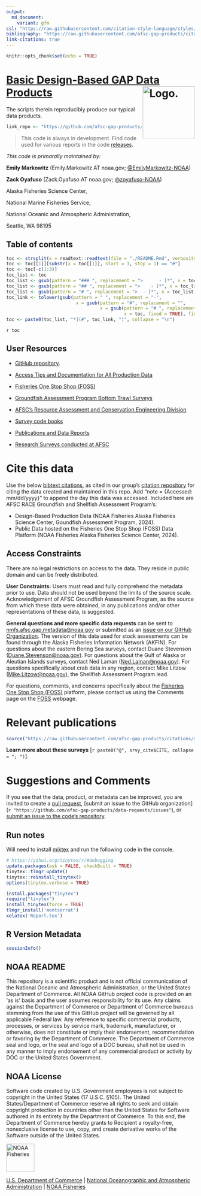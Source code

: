 ```yaml
---
output: 
  md_document: 
    variant: gfm
csl: "https://raw.githubusercontent.com/citation-style-language/styles/master/apa-no-ampersand.csl"
bibliography: "https://raw.githubusercontent.com/afsc-gap-products/citations/main/cite/bibliography.bib"
link-citations: true
---
```


```r
knitr::opts_chunk$set(echo = TRUE)
```

# [Basic Design-Based GAP Data Products](https://github.com/afsc-gap-products/gap_products) <img src="https://avatars.githubusercontent.com/u/91760178?s=96&amp;v=4" alt="Logo." align="right" width="139" height="139"/>

The scripts therein reproducibly produce our typical data products.  

<!-- README.md is generated from README.Rmd. Please edit that file -->

```r
link_repo <- "https://github.com/afsc-gap-products/gap_products"
```

> This code is always in development. Find code used for various reports in the code [releases](`r paste0(link_repo, "/releases")`).

*This code is primarally maintained by:*

**Emily Markowitz** (Emily.Markowitz AT noaa.gov; [\@EmilyMarkowitz-NOAA](https://github.com/EmilyMarkowitz-NOAA)) 

**Zack Oyafuso** (Zack.Oyafuso AT noaa.gov; [\@zoyafuso-NOAA](https://github.com/zoyafuso-NOAA))  

Alaska Fisheries Science Center,

National Marine Fisheries Service,

National Oceanic and Atmospheric Administration,

Seattle, WA 98195

## Table of contents

```r
toc <- strsplit(x = readtext::readtext(file = "./README.Rmd", verbosity = 0)[[2]], split = "\n")
toc <- toc[[1]][substr(x = toc[[1]], start = 1, stop = 1) == "#"]
toc <- toc[-c(1:3)]
toc_list <- toc
toc_list <- gsub(pattern = "### ", replacement = ">      - [*", x = toc_list, fixed = TRUE)
toc_list <- gsub(pattern = "## ", replacement = ">    - [*", x = toc_list, fixed = TRUE)
toc_list <- gsub(pattern = "# ", replacement = ">  - [*", x = toc_list, fixed = TRUE)
toc_link <- tolower(gsub(pattern = " ", replacement = "-", 
                          x = gsub(pattern = "#", replacement = "", 
                                   x = gsub(pattern = "# ", replacement = "", 
                                            x = toc, fixed = TRUE), fixed = TRUE)))
toc <- paste0(toc_list, "*](#", toc_link, ")", collapse = "\n")
```

`r toc`

## User Resources

- [GitHub
  repository](https://github.com/afsc-gap-products/gap_products).

- [Access Tips and Documentation for All Production
  Data](https://afsc-gap-products.github.io/gap_products/)

- [Fisheries One Stop Shop (FOSS)](https://www.fisheries.noaa.gov/foss)

- [Groundfish Assessment Program Bottom Trawl
  Surveys](https://www.fisheries.noaa.gov/alaska/science-data/groundfish-assessment-program-bottom-trawl-surveys)

- [AFSC’s Resource Assessment and Conservation Engineering
  Division](https://www.fisheries.noaa.gov/about/resource-assessment-and-conservation-engineering-division)

- [Survey code
  books](https://www.fisheries.noaa.gov/resource/document/groundfish-survey-species-code-manual-and-data-codes-manual)

- [Publications and Data Reports](https://repository.library.noaa.gov/)

- [Research Surveys conducted at
  AFSC](https://www.fisheries.noaa.gov/alaska/ecosystems/alaska-fish-research-surveys)

# Cite this data

Use the below [bibtext
citations](https://github.com/afsc-gap-products/gap_products/blob/main/CITATION.bib),
as cited in our group’s [citation
repository](https://github.com/afsc-gap-products/citations/blob/main/cite/bibliography.bib)
for citing the data created and maintained in this repo. Add “note =
{Accessed: mm/dd/yyyy}” to append the day this data was accessed.
Included here are AFSC RACE Groundfish and Shellfish Assessment
Program’s:

- Design-Based Production Data (NOAA Fisheries Alaska Fisheries Science
  Center, Goundfish Assessment Program, 2024).  
- Public Data hosted on the Fisheries One Stop Shop (FOSS) Data Platform
  (NOAA Fisheries Alaska Fisheries Science Center, 2024).

## Access Constraints

There are no legal restrictions on access to the data. They reside in
public domain and can be freely distributed.

**User Constraints:** Users must read and fully comprehend the metadata
prior to use. Data should not be used beyond the limits of the source
scale. Acknowledgement of AFSC Groundfish Assessment Program, as the
source from which these data were obtained, in any publications and/or
other representations of these data, is suggested.

**General questions and more specific data requests** can be sent to
<nmfs.afsc.gap.metadata@noaa.gov> or submitted as an [issue on our GitHub
Organization](https://github.com/afsc-gap-products/data-requests). The
version of this data used for stock assessments can be found through the
Alaska Fisheries Information Network (AKFIN). For questions about the
eastern Bering Sea surveys, contact Duane Stevenson
(<Duane.Stevenson@noaa.gov>). For questions about the Gulf of Alaska or
Aleutian Islands surveys, contact Ned Laman (<Ned.Laman@noaa.gov>). For
questions specifically about crab data in any region, contact Mike
Litzow (<Mike.Litzow@noaa.gov>), the Shellfish Assessment Program lead.

For questions, comments, and concerns specifically about the [Fisheries
One Stop Shop (FOSS)](https://www.fisheries.noaa.gov/foss) platform,
please contact us using the Comments page on the
[FOSS](https://www.fisheries.noaa.gov/foss) webpage.

# Relevant publications

```r
source("https://raw.githubusercontent.com/afsc-gap-products/citations/main/cite/current_data_tm.r") # srvy_cite 
```

**Learn more about these surveys** [`r paste0("@", srvy_cite$CITE, collapse = "; ")`]. 

<div id="refs"></div>

# Suggestions and Comments

If you see that the data, product, or metadata can be improved, you are invited to create a 
[pull request](`r paste0(link_repo, "/pulls")`), 
[submit an issue to the GitHub organization](`r "https://github.com/afsc-gap-products/data-requests/issues"`), or 
[submit an issue to the code's repository](`r paste0(link_repo, "/issues")`).

## Run notes

Will need to install [miktex](https://miktex.org/) and run the following code in the console. 

```r
# https://yihui.org/tinytex/r/#debugging
update.packages(ask = FALSE, checkBuilt = TRUE)
tinytex::tlmgr_update()
tinytex::reinstall_tinytex()
options(tinytex.verbose = TRUE)
```

```r
install.packages("tinytex")   
require("tinytex")
install_tinytex(force = TRUE)
tlmgr_install('montserrat') 
xelatex('Report.tex')
```

## R Version Metadata

```r
sessionInfo()
```

## NOAA README

This repository is a scientific product and is not official communication of the National Oceanic and Atmospheric Administration, or the United States Department of Commerce. All NOAA GitHub project code is provided on an ‘as is’ basis and the user assumes responsibility for its use. Any claims against the Department of Commerce or Department of Commerce bureaus stemming from the use of this GitHub project will be governed by all applicable Federal law. Any reference to specific commercial products, processes, or services by service mark, trademark, manufacturer, or otherwise, does not constitute or imply their endorsement, recommendation or favoring by the Department of Commerce. The Department of Commerce seal and logo, or the seal and logo of a DOC bureau, shall not be used in any manner to imply endorsement of any commercial product or activity by DOC or the United States Government.

## NOAA License

Software code created by U.S. Government employees is not subject to copyright in the United States (17 U.S.C. §105). The United States/Department of Commerce reserve all rights to seek and obtain copyright protection in countries other than the United States for Software authored in its entirety by the Department of Commerce. To this end, the Department of Commerce hereby grants to Recipient a royalty-free, nonexclusive license to use, copy, and create derivative works of the Software outside of the United States.

<img src="https://raw.githubusercontent.com/nmfs-general-modeling-tools/nmfspalette/main/man/figures/noaa-fisheries-rgb-2line-horizontal-small.png" alt="NOAA Fisheries" height="75"/>

[U.S. Department of Commerce](https://www.commerce.gov/) \| [National Oceanographic and Atmospheric Administration](https://www.noaa.gov) \| [NOAA Fisheries](https://www.fisheries.noaa.gov/)